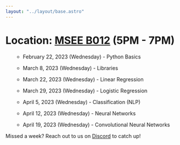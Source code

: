 ```yaml
---
layout: "../layout/base.astro"
---
```



<ContentSection title="Beginner Workshops">

<h1 class="font-bold text-xl">Location: <a href='https://goo.gl/maps/oG1KChFbwxbV7Z969' target="_blank">MSEE B012</a> (5PM - 7PM) </h1>

<ul>

- February 22, 2023 (Wednesday) - Python Basics

- March 8, 2023 (Wednesday) - Libraries

- March 22, 2023 (Wednesday) - Linear Regression

- March 29, 2023 (Wednesday) - Logistic Regression

- April 5, 2023 (Wednesday) - Classification (NLP)

- April 12, 2023 (Wednesday) - Neural Networks

- April 19, 2023 (Wednesday) - Convolutional Neural Networks

</ul>

<p>
Missed a week? Reach out to us on <a href="https://discord.gg/vgSh4wYBEf">Discord</a> to catch up!
</p>

</ContentSection>
